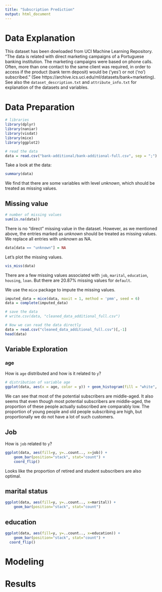 ```yaml
---
title: "Subscription Prediction"
output: html_document
---
```


# Data Explanation

This dataset has been dowloaded from UCI Machine Learning Repository. "The data is related with direct marketing campaigns of a Portuguese banking institution. The marketing campaigns were based on phone calls. Often, more than one contact to the same client was required, in order to access if the product (bank term deposit) would be ('yes') or not ('no') subscribed." (See https://archive.ics.uci.edu/ml/datasets/bank+marketing). See also the `dataset_description.txt` and `attribute_info.txt` for explanation of the datasets and variables.

# Data Preparation

```r
# libraries
library(dplyr)
library(naniar)
library(visdat)
library(mice)
library(ggplot2)
```

```r
# read the data
data = read.csv("bank-additional/bank-additional-full.csv", sep = ";")
```

Take a look at the data:

```r
summary(data)
```

We find that there are some variables with level _unknown_, which should be treated as missing values.

## Missing value

```r
# number of missing values
sum(is.na(data))
```

There is no "direct" missing value in the dataset. However, as we mentioned above, the entries marked as _unknown_ should be treated as missing values. We replace all entries with _unknown_ as NA.

```r
data[data == "unknown"] = NA
```

Let's plot the missing values.

```r
vis_miss(data)
```

There are a few missing values associated with `job`, `marital`, `education`, `housing`, `loan`. But there are 20.87% missing values for `default`.

We use the `mice` package to impute the missing values.

```r
imputed_data = mice(data, maxit = 1, method = 'pmm', seed = 6)
data = complete(imputed_data)

# save the data
# write.csv(data, "cleaned_data_additional_full.csv")
```

```r
# Now we can read the data directly
data = read.csv("cleaned_data_additional_full.csv")[,-1]
head(data)
```

## Variable Exploration

### age

How is `age` distributed and how is it related to `y`?

```r
# distribution of variable age
ggplot(data, aes(x = age, color = y)) + geom_histogram(fill = "white", alpha=0.5, position="identity")
```

We can see that most of the potential subscribers are middle-aged. It also seems that even though most potential subscribers are middle-aged, the proportion of these people actually subscribed are comparably low. The proportion of young people and old people subscribing are high, but proportionally we do not have a lot of such customers.

## Job

How is `job` related to `y`?

```r
ggplot(data, aes(fill=y, y=..count.., x=job)) + 
    geom_bar(position="stack", stat="count") + 
    coord_flip()
```

Looks like the proportion of retired and student subscribers are also optimal.

## marital status

```r
ggplot(data, aes(fill=y, y=..count.., x=marital)) + 
    geom_bar(position="stack", stat="count")
```


## education

```r
ggplot(data, aes(fill=y, y=..count.., x=education)) + 
    geom_bar(position="stack", stat="count") +
  coord_flip()
```

# Modeling



# Results